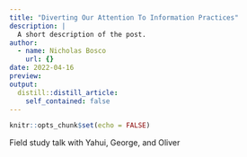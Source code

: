 ```yaml
---
title: "Diverting Our Attention To Information Practices"
description: |
  A short description of the post.
author:
  - name: Nicholas Bosco
    url: {}
date: 2022-04-16
preview: 
output:
  distill::distill_article:
    self_contained: false
---
```



```r
knitr::opts_chunk$set(echo = FALSE)
```
Field study talk with Yahui, George, and Oliver


